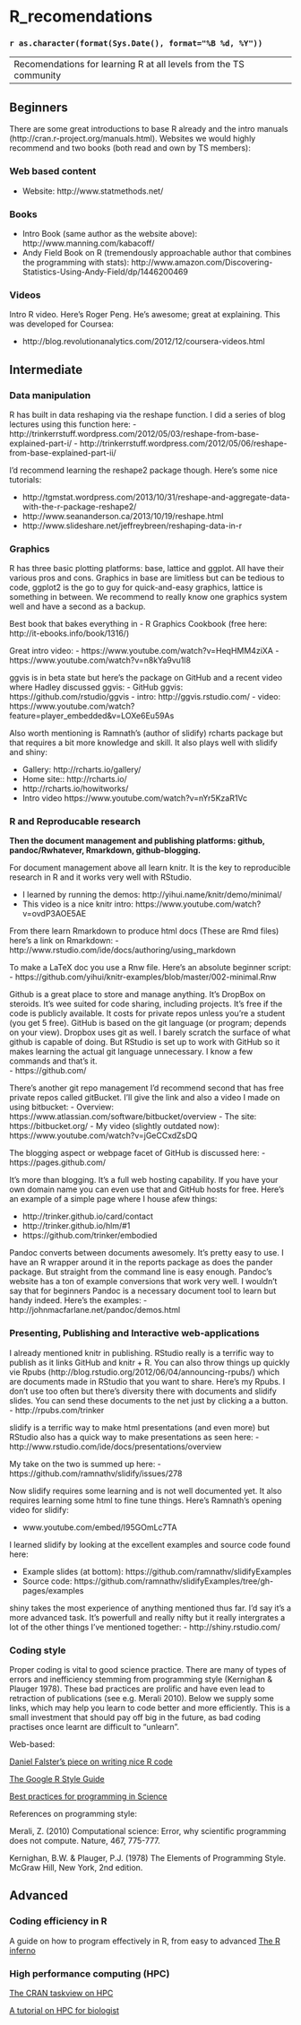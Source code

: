 # R_recomendations
### `r as.character(format(Sys.Date(), format="%B %d, %Y"))`

---
Recomendations for learning R at all levels from the TS community
---

## Beginners
<a name="Beginners"></a>
There are some great introductions to base R already and the intro manuals (http://cran.r-project.org/manuals.html).  Websites we would highly recommend and two books (both read and own by TS members):

### Web based content 
- Website: http://www.statmethods.net/

### Books
- Intro Book (same author as the website above): http://www.manning.com/kabacoff/
- Andy Field Book on R (tremendously approachable author that combines the programming with stats): http://www.amazon.com/Discovering-Statistics-Using-Andy-Field/dp/1446200469

### Videos 
Intro R video.  Here's Roger Peng.  He's awesome; great at explaining.  This was developed for Coursea:

- http://blog.revolutionanalytics.com/2012/12/coursera-videos.html



## Intermediate 
<a name="Intermediate"></a>

### Data manipulation
R has built in data reshaping via the reshape function.  I did a series of blog lectures using this function here:
- http://trinkerrstuff.wordpress.com/2012/05/03/reshape-from-base-explained-part-i/
- http://trinkerrstuff.wordpress.com/2012/05/06/reshape-from-base-explained-part-ii/

I'd recommend learning the reshape2 package though.  Here's some nice tutorials:

- http://tgmstat.wordpress.com/2013/10/31/reshape-and-aggregate-data-with-the-r-package-reshape2/
- http://www.seananderson.ca/2013/10/19/reshape.html
- http://www.slideshare.net/jeffreybreen/reshaping-data-in-r

### Graphics

R has three basic plotting platforms: base, lattice and ggplot. All have their various pros and cons. Graphics in base are limitless but can be tedious to code, ggplot2 is the go to guy for quick-and-easy graphics, lattice is something in between.  We recommend to really know one graphics system well and have a second as a backup. 

Best book that bakes everything in 
- R Graphics Cookbook (free here: http://it-ebooks.info/book/1316/)

Great intro video:
- https://www.youtube.com/watch?v=HeqHMM4ziXA
- https://www.youtube.com/watch?v=n8kYa9vu1l8

ggvis is in beta state but here's the package on GitHub and a recent video where Hadley discussed ggvis:
- GitHub ggvis:  https://github.com/rstudio/ggvis
- intro:  http://ggvis.rstudio.com/
- video:  https://www.youtube.com/watch?feature=player_embedded&v=LOXe6Eu59As


Also worth mentioning is Ramnath's (author of slidify) rcharts package but that requires a bit more knowledge and skill.  It also plays well with slidify and shiny:

- Gallery:  http://rcharts.io/gallery/
- Home site::  http://rcharts.io/
- http://rcharts.io/howitworks/
- Intro video https://www.youtube.com/watch?v=nYr5KzaR1Vc

### R and Reproducable research

**Then the document management and publishing platforms: github, pandoc/Rwhatever, Rmarkdown, github-blogging.**

For document management above all learn knitr.  It is the key to reproducible research in R and it works very well with RStudio.  

- I learned by running the demos: http://yihui.name/knitr/demo/minimal/
- This video is a nice knitr intro: https://www.youtube.com/watch?v=ovdP3AOE5AE


From there learn Rmarkdown to produce html docs (These are Rmd files) here's a link on Rmarkdown: 
- http://www.rstudio.com/ide/docs/authoring/using_markdown

To make a LaTeX doc you use a Rnw file.  Here's an absolute beginner script:
- https://github.com/yihui/knitr-examples/blob/master/002-minimal.Rnw

Github is a great place to store and manage anything.  It's DropBox on steroids.  It's wee suited for code sharing, including projects.  It's free if the code is publicly available.  It costs for private repos unless you're a student (you get 5 free).  GitHub is based on the git language (or program; depends on your view).  Dropbox uses git as well.  I barely scratch the surface of what github is capable of doing.  But RStudio is set up to work with GitHub so it makes learning the actual git language unnecessary.  I know a few commands and that's it.  
- https://github.com/

There's another git repo management I'd recommend second that has free private repos called gitBucket.  I'll give the link and also a video I made on using bitbucket:
- Overview: https://www.atlassian.com/software/bitbucket/overview
- The site: https://bitbucket.org/
- My video (slightly outdated now): https://www.youtube.com/watch?v=jGeCCxdZsDQ

The blogging aspect or webpage facet of GitHub is discussed here:
- https://pages.github.com/

It's more than blogging.  It's a full web hosting capability.  If you have your own domain name you can even use that and GitHub hosts for free.  Here's an example of a simple page where I house afew things:

- http://trinker.github.io/card/contact
- http://trinker.github.io/hlm/#1
- https://github.com/trinker/embodied

Pandoc converts between documents awesomely.  It's pretty easy to use.  I have an R wrapper around it in the reports package as does the pander package.  But straight from the command line is easy enough.  Pandoc's website has a ton of example conversions that work very well.  I wouldn't say that for beginners Pandoc is a necessary document tool to learn but handy indeed.  Here's the examples:
- http://johnmacfarlane.net/pandoc/demos.html


### Presenting, Publishing and Interactive web-applications

I already mentioned knitr in publishing.  RStudio really is a terrific way to publish as it links GitHub and knitr + R.  You can also throw things up quickly vie Rpubs (http://blog.rstudio.org/2012/06/04/announcing-rpubs/) which are documents made in RStudio that you want to share.  Here's my Rpubs.  I don't use too often but there's diversity there with documents and slidify slides.  You can send these documents to the net just by clicking a a button.
- http://rpubs.com/trinker

slidify is a terrific way to make html presentations (and even more) but RStudio also has a quick way to make presentations as seen here:
- http://www.rstudio.com/ide/docs/presentations/overview

My take on the two is summed up here: 
- https://github.com/ramnathv/slidify/issues/278

Now slidify requires some learning and is not well documented yet.  It also requires learning some html to fine tune things.  Here's Ramnath's opening video for slidify:

- www.youtube.com/embed/I95GOmLc7TA

I learned slidify by looking at the excellent examples and source code found here:

- Example slides (at bottom): https://github.com/ramnathv/slidifyExamples
- Source code: https://github.com/ramnathv/slidifyExamples/tree/gh-pages/examples

shiny takes the most experience of anything mentioned thus far.  I'd say it's a more advanced task.  It's powerfull and really nifty but it really intergrates a lot of the other things I've mentioned together:
- http://shiny.rstudio.com/

### Coding style  
Proper coding is vital to good science practice. There are many of types of errors and inefficiency stemming from programming style (Kernighan & Plauger 1978). These bad practices are prolific and have even lead to retraction of publications (see e.g. Merali 2010). Below we supply some links, which may help you learn to code better and more efficiently. This is a small investment that should pay off big in the future, as bad coding practises once learnt are difficult to "unlearn".

Web-based:

[Daniel Falster's piece on writing nice R code](http://nicercode.github.io/blog/2013-04-05-why-nice-code/)

[The Google R Style Guide](http://nicercode.github.io/blog/2013-04-05-why-nice-code/)

[Best practices for programming in Science](http://arxiv.org/pdf/1210.0530v3.pdf)

References on programming style:

Merali, Z. (2010) Computational science: Error, why scientific programming
does not compute. Nature, 467, 775-777.

Kernighan, B.W. & Plauger, P.J. (1978) The Elements of Programming Style.
McGraw Hill, New York, 2nd edition.

## Advanced

### Coding efficiency in R
A guide on how to program effectively in R, from easy to advanced
[The R inferno](http://www.burns-stat.com/documents/books/the-r-inferno/)

### High performance computing (HPC)

[The CRAN taskview on HPC](http://cran.r-project.org/web/views/HighPerformanceComputing.html)

[A tutorial on HPC for biologist](http://journals.plos.org/ploscompbiol/article?id=10.1371/journal.pcbi.1004140)

